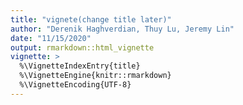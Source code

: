 ```yaml
---
title: "vignete(change title later)"
author: "Derenik Haghverdian, Thuy Lu, Jeremy Lin"
date: "11/15/2020"
output: rmarkdown::html_vignette
vignette: >
  %\VignetteIndexEntry{title}
  %\VignetteEngine{knitr::rmarkdown}
  %\VignetteEncoding{UTF-8}
---
```


